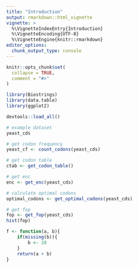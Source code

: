 ```yaml
---
title: "Introduction"
output: rmarkdown::html_vignette
vignette: >
  %\VignetteIndexEntry{Introduction}
  %\VignetteEncoding{UTF-8}
  %\VignetteEngine{knitr::rmarkdown}
editor_options: 
  chunk_output_type: console
---
```


```r
knitr::opts_chunk$set(
  collapse = TRUE,
  comment = "#>"
)
```

```r
library(Biostrings)
library(data.table)
library(ggplot2)
```

```r
devtools::load_all()
```

```r
# example dataset
yeast_cds

# get codon frequency
yeast_cf <- count_codons(yeast_cds)

# get codon table
ctab <- get_codon_table()

# get enc
enc <- get_enc(yeast_cds)

# calculate optimal codons
optimal_codons <- get_optimal_codons(yeast_cds)

# get fop
fop <- get_fop(yeast_cds)
hist(fop)
```

```r
f <- function(a, b){
    if(missing(b)){
        b <- 20
    }
    return(a + b)
}
```
